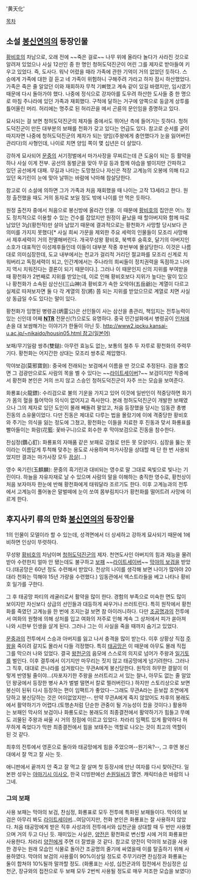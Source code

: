 '黄天化'

[[목차]]

== 소설 [[봉신연의]]의 등장인물 == 
[[황비호]]의 차남으로, 오래 전에 ~~죽은 걸로~~ 나무 위에 올라다 놀다가 사라진 것으로 알려져 있었으나 사실 12선인 중 한 명인 청허도덕진군이 어린 그를 제자로 받아들여 키우고 있었다. 즉, 도사다. 워낙 어렸을 때라 가족에 관한 기억이 거의 없었던 듯하다. 스승에게 가족에 대한 걸 듣고 네 가족이 위험하니 구해주려 가라고 하자 잠시 하산했었다. 가족은 죽은 줄 알았던 이와 재회하자 무척 기뻐했고 계속 같이 있길 바랬지만, 임시였기 때문에 다시 돌아가야 했다. 나중에 정식으로 강자아를 도우려 하산한 도사들 중 한 명으로 마침 주나라에 있던 가족과 재회했다. 구척에 달하는 거구에 양쪽으로 둥글게 상투를 틀어올린 머리. 허리에는 명주로 된 허리끈을 메서 곤륜의 문인임을 증명하고 있다.

묘사되는 걸 보면 청허도덕진군의 제자들 중에서도 뛰어난 측에 들어가는 듯하다. 청허도덕진군이 만든 대부분의 보패를 천화가 갖고 있다는 언급도 있다. 참고로 순서를 굳이 따지자면 나중에 청허도덕진군의 제자가 되는 양임(주왕에게 충언했다가 눈을 잃어버린 관리다)의 사형인데, 나이로 치면 양임 쪽이 몇 십년은 더 살았다.

강하게 묘사되어 [[문중]]의 서기정벌에서 마가사장을 무찌르는데 큰 도움이 되는 등 활약을 하나 사실 이게 전부. 공선의 동벌군을 맞아 무길 등과 함께 야습을 벌이지만 간파하고 있던 공선에게 대패. 무길과 나타는 도망쳤으나 자신은 적장 고계능의 오봉에 의해 타고 있던 옥기린이 눈에 맞아 날뛰는 바람에 낙마해 참살당한다.

참고로 이 소설에 의하면 그가 가족과 처음 재회했을 때 나이는 고작 13세라고 한다. 원정 출전했을 때도 거의 동자로 보일 정도 밖에 나이를 안 먹은 듯하다.

원정 출전자 중에서 처음으로 봉신방에 올라간 인물. 이 때문에 [[황비호]]의 집안은 어느 정도 정치적으로 이용할 수 있는 건수를 잡았지만 원정이 끝났을 때 할아버지와 함께 따로 남았던 3남(황천작)만 살아 남았기 때문에 결과적으로는 황천화가 사망할 당시보다 큰 의미를 가지지 못했다[* 사실 희씨 가문을 제외한 주요 세력의 인물들이 모조리 사망해서 제후세력이 거의 전멸해버린다. 개국무성왕 황비호, 북백후 숭흑호, 달기의 아버지인 소호가 대표적인 이성제후들인데 이들이 대부분 작중 후반부에 몰살당한다. 이것은 나름대로 의미심장한데, 도교 내부에서는 천교가 걸리적 거리던 절교파를 모조리 신계로 치워버리고 독점세력이 되고, 인간계에서는 주나라의 희씨들이 정치권력을 독점하고 나머지 역시 치워진다는 결론이 되기 때문이다.]. 그러나 이 때문인지 신의 지위를 부여받을 때 황천화가 2번째로 지위를 받았는데, 이로 인해 황비호보다 지위가 높다는 말이 있으나 황천화가 소속된 삼산신(三山神)과 황비호가 속한 오악야(五岳爺)는 계열이 다르고 실제로 따져보자면 둘 다 각 계열의 장(將) 쯤 되는 지위를 받았으므로 계열로 치면 사실상 동급일 수도 있다는 말이 있다.

황천화가 임명된 병령공(炳霊公)은 선인들이 사는 삼산을 총관리, 책임지는 전투능력이 있는 신인데 어째 '''[[NTR]]''' 전문신(?)으로도 유명하다. 중국 민간설화에서 병령공이 [[인처]]에 손을 대 보쌈해가는 이야기가 한둘이 아닌 듯. [[http://www2.ipcku.kansai-u.ac.jp/~nikaido/housin05.html 참고(일본어)]]

보패/무기일람
쌍추(雙鎚): 아무런 효능도 없는, 보통의 철추 두 자루로 황천화의 주력무기다. 황천화는 어지간한 상대는 모조리 쌍추로 제압했다.

막야보검(莫邪寶劍): 중국에 전래되는 보검에서 이름을 딴 것으로 추정된다. 검을 뽑으면 그 검광만으로도 사람의 목을 벨 수 있다는 ~~[[라이트세이버]]?~~ 보검이지만 작중에서 황천화 본인은 거의 쓰지 않고 스승인 청허도덕진군이 자주 쓰는 모습을 보여준다.

화룡표(火龍鏢): 수리검으로 불의 기운을 가지고 있어 이것에 일반인이 적중당하면 화기가 몸의 혈을 틀어막아 의식이 없어지고 즉사한다. 본래 청허도덕진군이 개발한 보패였으나 그의 제자로 있던 도인이 몰래 빼돌려 팔았고, 처음 등장했을 당시는 임동관 총병 진동의 소유물이었다. 다만 진동은 제대로 다루는 법을 몰랐기에 이에 격중당한 황비호와 주기는 의식을 잃는 정도에 그쳤고, 황천화는 이들을 치료한 후 진동과 맞서 화룡표를 빨아들이는 화람(花籃: 꽃바구니)으로 회수한 후 막야보검으로 진동을 참수한다.

찬심정(鑽心釘): 화룡표의 자매품 같은 보패로 강철로 만든 못 모양이다. 심장을 뚫는 못이라는 이름답게 투척해 맞추는 용도로 사용하며 마가사장을 상대할 때 단 한 번 사용되었지만 결과는 마가사장 모두 [[끔살]](...)

영수
옥기린(玉麒麟): 문중의 흑기린과 대비되는 영수로 말 그대로 옥빛으로 빛나는 기린이다. 하늘을 자유자재로 날 수 있으며 사람의 말을 이해하는 충직한 영수로, 황천상이 처음 보자마자 한눈에 반해 황천화에게 태워달라 조르기도 한다. 이후 고계능과의 전투에서 고계능이 풀어놓은 말벌떼에 눈이 쏘여 몸부림치다가 황천화를 떨어트려 사망에 이르게 한다.

== 후지사키 류의 만화 [[봉신연의]]의 등장인물 == 
1의 인물이 모델이라 할 수 있는데, 성격면에서 더 상세하고 강하게 묘사되기 때문에 1에 비하면 인상이 뚜렷하다.

무성왕 [[황비호]]의 차남이며 [[청허도덕진군]]의 제자. 천연도사인 아버지의 힘과 재능을 물려받아 수련한지 얼마 안 됐는데도 불구하고 [[보패]] ~~[[라이트세이버]]~~ [[막야의 보검]]을 받았다.(태공망은 60년 정도 수련해서 받았다. 천상의 나이를 생각해 보면 나이가 많아야 20대라 천화는 끽해야 15년 가량을 수련했다.) 임동관에서 엑스트라들을 베고 나타나 황비호 일가를 구한다.

그 후 태공망 파티의 레귤러로서 활약을 많이 한다. 경험의 부족으로 미숙한 면도 많이 보이지만 자신보다 상급의 선인들과 대등하게 싸우거나 쓰러트린다. 특히 원작에서 황천화를 죽였던 고계능을 한 번에 조지는걸 보면 참 아이러니하다. 다만 [[조공명]]과의 전투에서 여화의 원형에 의해 상처를 입고 여화의 저주로 인해 계속 그 상처에서 피가 쏟아져 나와 시한부 인생을 살게 된다. 그러나 그는 이 사실을 죽을 때까지 숨기고 있었다.

[[문중]]과의 전투에서 스승과 아버지를 잃고 나서 충격을 많이 받는다. 이후 상황상 직접 [[주왕]]을 죽이려 갈지도 몰라서 다들 걱정했다. 특히 [[태공망]]은 이 때문에 아무도 몰래 직접 그를 막으러 나와 있었다. 결국 [[왕천군]]의 음모에 스스로의 의지로 넘어가 주왕과 [[일기토]]를 벌인다. 이후 결투에서 이기지만 마무리는 짓지 않고 태공망에게 넘기려한다. 그러나 그 직후, 대대로 은나라를 섬겨왔다는 무관A에게 봉신당한다. 원작의 허무한 결말이 이렇게 반영될 줄이야...(자포자기한 주왕을 쓰러트리고 서 있는 찰나, 아무도 없는 줄 알았던 왕궁에서 등장한 병사 A가 벌벌 떨면서 칼로 찔러버린다.)
하지만 스토리상으로 보면 봉신이 된뒤 다시 등장하는 편이 임팩트가 좋았다--그래도 무관A라는 듣보잡 조연에게 당하고 봉신당하는 것은 어이없었지만--. 만약 무관A에게 죽지 않았어도 차후의 봉래도에서 활약하기가 어렵다.(토행손처럼 단순한 관중이 될 가능성이 컸을 것이다.) 활용하는 보패인 막사의 보검이나 화룡도로는 봉래도의 최종결전에서 활약하기가 힘들고 무예도 괴물된 주왕과 싸울 시 거의 정점에 이르고 있었다. 차라리 임팩트 있게 활약하다 허무하게 죽었다가 막판 최종결전에서 힘을 보태주는 역할로 나오는 것이 최고의 역할이 된 것 같다.

최후의 전투에서 영혼으로 돌아와 태공망에게 힘을 주었으며--원기옥?--, 그 후엔 봉신대에서 잘 먹고 잘 사는 듯.

애니판에서 끝까지 안 죽고 잘 먹고 잘 살며 첫 등장시에 만난 여자를 다시 찾아간다. 일본판 성우는 [[야마기시 이사오]], 한국 더빙판에선 [[손원일]]씨가 열연. 캐릭터송은 바람의 나그네.

=== 그의 보패 ===
사용 보패는 막야의 보검, 찬심정, 화룡표로 모두 전투에 특화된 보패들이다. 막야의 보검은 아무리 봐도 [[라이트세이버]]...여담이지만, 천화 본인은 화룡표는 잘 사용하지 않았다. 처음 태공망에게 받은 직후 사성과의 전투에서와 십천군을 상대할 때 두 번만 사용했으며 거의 두고 다닌 듯. 재미있는 사실은, [[양전]]은 황천화로 변신할 시에 거의 화룡표만 사용한다. 차라리 [[양전]]에게 주면 더 잘썼을 것 같다. 참고로 양전이 막야의 보검을 사용한 경우는 원래 모습인 식물로 돌아간 조공명의 줄기에 싸였을때 이를 탈출하기 위해 사용하였다.
막야의 보검의 사용률이 90%이상일 정도로 주무기라면 찬심정과 화룡표는 둘이 합쳐야 10%될까 말까할 정도.
(화룡표는 사성, 십천군과의 접전에서 찬심정은 십천군, 장규와의 접전으로 두 보패 모두 2번씩 사용될 정도로 매우 저조한 모습을 보였다)
